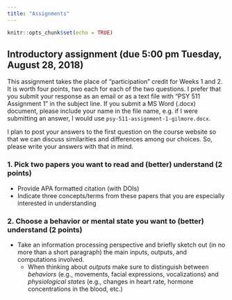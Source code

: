 ```yaml
---
title: "Assignments"
---
```



```r
knitr::opts_chunk$set(echo = TRUE)
```

## Introductory assignment (due 5:00 pm Tuesday, August 28, 2018)

This assignment takes the place of "participation" credit for Weeks 1 and 2. It is worth four points, two each for each of the two questions. I prefer that you submit your response as an email or as a text file with "PSY 511 Assignment 1" in the subject line. If you submit a MS Word (.docx) document, please include your name in the file name, e.g. if I were submitting an answer, I would use `psy-511-assignment-1-gilmore.docx`.

I plan to post your answers to the first question on the course website so that we can discuss similarities and differences among our choices. So, please write your answers with that in mind.

### 1. Pick two papers you want to read and (better) understand (2 points)

- Provide APA formatted citation (with DOIs)
- Indicate three concepts/terms from these papers that you are especially interested in understanding

### 2. Choose a behavior or mental state you want to (better) understand (2 points)

- Take an information processing perspective and briefly sketch out (in no more than a short paragraph) the main inputs, outputs, and computations involved.
  - When thinking about *outputs* make sure to distinguish between *behaviors* (e.g., movements, facial expressions, vocalizations) and *physiological states* (e.g., changes in heart rate, hormone concentrations in the blood, etc.)
